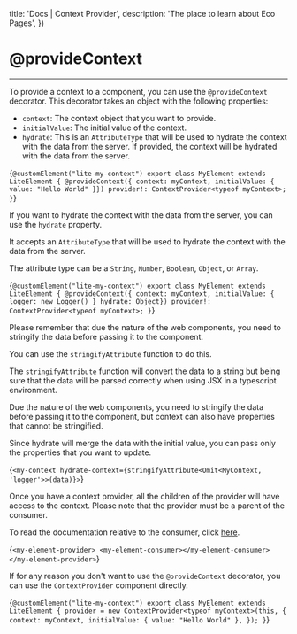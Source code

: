 

  title: 'Docs | Context Provider',
  description: 'The place to learn about Eco Pages',
})

# @provideContext
---

To provide a context to a component, you can use the `@provideContext` decorator. This decorator takes an object with the following properties:

- `context`: The context object that you want to provide.
- `initialValue`: The initial value of the context.
- `hydrate`: This is an `AttributeType` that will be used to hydrate the context with the data from the server. If provided, the context will be hydrated with the data from the server.

<CodeBlock lang='typescript'>{`@customElement("lite-my-context")
export class MyElement extends LiteElement {
  @provideContext({ context: myContext, initialValue: { value: "Hello World" }})
  provider!: ContextProvider<typeof myContext>;
}`}
</CodeBlock>

If you want to hydrate the context with the data from the server, you can use the `hydrate` property.

It accepts an `AttributeType` that will be used to hydrate the context with the data from the server.

The attribute type can be a `String`, `Number`, `Boolean`, `Object`, or `Array`.

<CodeBlock lang='typescript'>{`@customElement("lite-my-context")
export class MyElement extends LiteElement {
  @provideContext({ context: myContext, initialValue: { logger: new Logger() } hydrate: Object})
  provider!: ContextProvider<typeof myContext>;
}`}
</CodeBlock>

Please remember that due the nature of the web components, you need to stringify the data before passing it to the component.

You can use the `stringifyAttribute` function to do this.

The `stringifyAttribute` function will convert the data to a string but being sure that the data will be parsed correctly when using JSX in a typescript environment.

Due the nature of the web components, you need to stringify the data before passing it to the component, but context can also have properties that cannot be stringified.

Since hydrate will merge the data with the initial value, you can pass only the properties that you want to update.

<CodeBlock lang='jsx'>{`<my-context hydrate-context={stringifyAttribute<Omit<MyContext, 'logger'>>(data)}>`}</CodeBlock>

Once you have a context provider, all the children of the provider will have access to the context.
Please note that the provider must be a parent of the consumer.

To read the documentation relative to the consumer, click [here](/docs/context/context-consumer).

<CodeBlock lang='jsx'>{`<my-element-provider>
  <my-element-consumer></my-element-consumer>
</my-element-provider>`}</CodeBlock>

If for any reason you don't want to use the `@provideContext` decorator, you can use the `ContextProvider` component directly.

<CodeBlock lang='typescript'>{`@customElement("lite-my-context")
export class MyElement extends LiteElement {
  provider = new ContextProvider<typeof myContext>(this, {
    context: myContext,
    initialValue: {
      value: "Hello World"
    },
  });
}`}
</CodeBlock>
